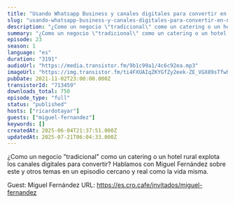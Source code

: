 ```yaml
---
title: "Usando Whatsapp Business y canales digitales para convertir en negocios de catering y alojamiento rural, con Miguel Fernández"
slug: "usando-whatsapp-business-y-canales-digitales-para-convertir-en-negocios-de-catering-y-hotel-rural-con-miguel-fernandez"
description: "¿Como un negocio \"tradicional\" como un catering o un hotel rural explota los canales digitales para convertir? Hablamos con Miguel Fernández sobre este y otros temas en un episodio cercano y real como la vida misma.\n\nGuest: Miguel Fernández\nURL: https://es.cro.cafe/invitados/miguel-fernandez"
summary: "¿Como un negocio \"tradicional\" como un catering o un hotel rural explota los canales digitales para convertir? Hablamos con Miguel Fernández sobre este y otros temas en un episodio cercano y real como la vida misma."
episode: 23
season: 1
language: "es"
duration: "3191"
audioUrl: "https://media.transistor.fm/9b1c99a1/4c6c92ea.mp3"
imageUrl: "https://img.transistor.fm/ti4FXUAIqZKYGfZy2eek-ZE_VGX89sTfwhOnGGB6Lj0/rs:fill:3000:3000:1/q:60/aHR0cHM6Ly9pbWct/dXBsb2FkLXByb2R1/Y3Rpb24udHJhbnNp/c3Rvci5mbS9jYWIy/ODkyMGI3MWE1MzNl/YWMzNjEwMThjZWFk/ZWNhMy5qcGc.webp"
pubDate: 2021-11-02T23:00:00.000Z
transistorId: "713459"
downloads_total: 750
episode_type: "full"
status: "published"
hosts: ["ricardotayar"]
guests: ["miguel-fernandez"]
keywords: []
createdAt: 2025-06-04T21:37:51.000Z
updatedAt: 2025-07-21T06:04:33.000Z
---
```


¿Como un negocio "tradicional" como un catering o un hotel rural explota los canales digitales para convertir? Hablamos con Miguel Fernández sobre este y otros temas en un episodio cercano y real como la vida misma.

Guest: Miguel Fernández
URL: https://es.cro.cafe/invitados/miguel-fernandez
